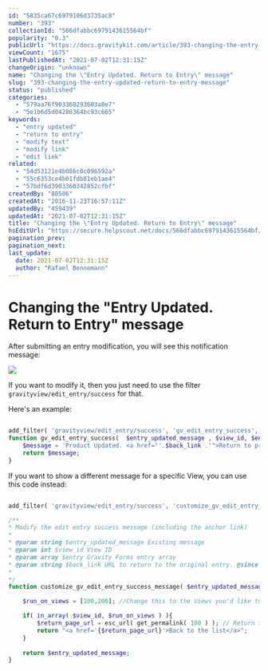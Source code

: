 ```yaml
---
id: "5835ca67c6979106d3735ac8"
number: "393"
collectionId: "566dfabbc6979143615564bf"
popularity: "0.3"
publicUrl: "https://docs.gravitykit.com/article/393-changing-the-entry-updated-return-to-entry-message"
viewCount: "1675"
lastPublishedAt: "2021-07-02T12:31:15Z"
changeOrigin: "unknown"
name: "Changing the \"Entry Updated. Return to Entry\" message"
slug: "393-changing-the-entry-updated-return-to-entry-message"
status: "published"
categories: 
  - "579aa76f903360293603a8e7"
  - "5e1b6d5d04286364bc93c665"
keywords: 
  - "entry updated"
  - "return to entry"
  - "modify text"
  - "modify link"
  - "edit link"
related: 
  - "54d53121e4b086c0c096592a"
  - "55c6353ce4b01fdb81eb1ae4"
  - "57bdf6d3903360342852cfbf"
createdBy: "80506"
createdAt: "2016-11-23T16:57:11Z"
updatedBy: "459439"
updatedAt: "2021-07-02T12:31:15Z"
title: "Changing the \"Entry Updated. Return to Entry\" message"
hsEditUrl: "https://secure.helpscout.net/docs/566dfabbc6979143615564bf/article/5835ca67c6979106d3735ac8"
pagination_prev: 
pagination_next: 
last_update:
  date: 2021-07-02T12:31:15Z
  author: "Rafael Bennemann"
---
```


# Changing the "Entry Updated. Return to Entry" message

After submitting an entry modification, you will see this notification message:

![](https://s3.amazonaws.com/helpscout.net/docs/assets/54c58489e4b051242988532c/images/5835caa99033600698171d5f/file-6YrdMEc3Dx.jpg)

If you want to modify it, then you just need to use the filter `gravityview/edit_entry/success` for that.

Here's an example:

```php

add_filter( 'gravityview/edit_entry/success', 'gv_edit_entry_success', 10, 4 );
function gv_edit_entry_success(  $entry_updated_message , $view_id, $entry, $back_link ) {
	$message = 'Product Updated. <a href="'.$back_link .'">Return to product\'s details page.</a>';
	return $message;
}
```

If you want to show a different message for a specific View, you can use this code instead:

```php

add_filter( 'gravityview/edit_entry/success', 'customize_gv_edit_entry_success_message', 10, 4 );

/**
* Modify the edit entry success message (including the anchor link)
*
* @param string $entry_updated_message Existing message
* @param int $view_id View ID
* @param array $entry Gravity Forms entry array
* @param string $back_link URL to return to the original entry. @since 1.6
*
*/
function customize_gv_edit_entry_success_message( $entry_updated_message, $view_id, $entry, $back_link ) {

	$run_on_views = [100,200]; //Change this to the Views you'd like to run this filter [100,200,300,...]

	if( in_array( $view_id, $run_on_views ) ){
		$return_page_url = esc_url( get_permalink( 100 ) ); // Return to a different page
		return "<a href='{$return_page_url}'>Back to the list</a>";
	}
	
	return $entry_updated_message;
}
```